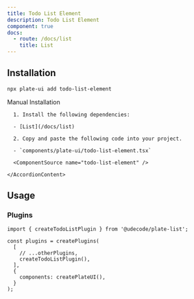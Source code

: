```yaml
---
title: Todo List Element
description: Todo List Element
component: true
docs:
  - route: /docs/list
    title: List
---
```


<ComponentPreview name="playground-demo" id="list" />

## Installation

```bash
npx plate-ui add todo-list-element
```

<Accordion type="single" collapsible>
  <AccordionItem value="manual-installation">
    <AccordionTrigger>Manual Installation</AccordionTrigger>
    <AccordionContent>

      1. Install the following dependencies:

      - [List](/docs/list)

      2. Copy and paste the following code into your project.

      - `components/plate-ui/todo-list-element.tsx`

      <ComponentSource name="todo-list-element" />

    </AccordionContent>

  </AccordionItem>
</Accordion>

## Usage

### Plugins

```tsx
import { createTodoListPlugin } from '@udecode/plate-list';

const plugins = createPlugins(
  [
    // ...otherPlugins,
    createTodoListPlugin(),
  ],
  {
    components: createPlateUI(),
  }
);
```
